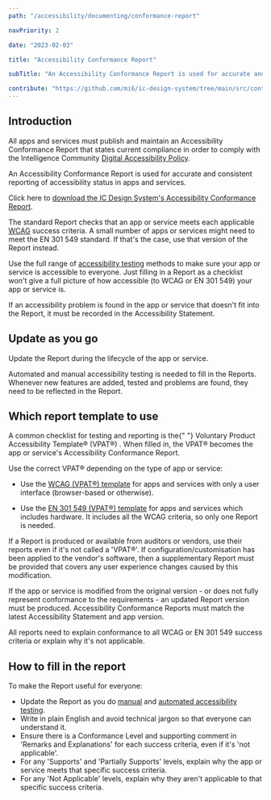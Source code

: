 ```yaml
---
path: "/accessibility/documenting/conformance-report"

navPriority: 2

date: "2023-02-03"

title: "Accessibility Conformance Report"

subTitle: "An Accessibility Conformance Report is used for accurate and consistent reporting of accessibility status in apps and services."

contribute: "https://github.com/mi6/ic-design-system/tree/main/src/content/structured/accessibility/documenting/conformance-reports.mdx"
---
```


## Introduction

All apps and services must publish and maintain an Accessibility Conformance Report that states current compliance in order to comply with the Intelligence Community [Digital Accessibility Policy](/accessibility/requirement).

An Accessibility Conformance Report is used for accurate and consistent reporting of accessibility status in apps and services.

Click here to [download the IC Design System's Accessibility Conformance Report](/icds-accessibility-conformance-report-12-10-22.doc).

The standard Report checks that an app or service meets each applicable [WCAG](/accessibility/requirement/wcag) success criteria. A small number of apps or services might need to meet the EN 301 549 standard. If that's the case, use that version of the Report instead.

Use the full range of [accessibility testing](/accessibility/testing) methods to make sure your app or service is accessible to everyone. Just filling in a Report as a checklist won't give a full picture of how accessible (to WCAG or EN 301 549) your app or service is.

If an accessibility problem is found in the app or service that doesn't fit into the Report, it must be recorded in the Accessibility Statement.

## Update as you go

Update the Report during the lifecycle of the app or service.

Automated and manual accessibility testing is needed to fill in the Reports. Whenever new features are added, tested and problems are found, they need to be reflected in the Report.

## Which report template to use

<p>
  A common checklist for testing and reporting is the{" "}
  <ic-link
    target="_blank"
    href="https://www.itic.org/policy/accessibility/vpat"
    rel="noreferer noopener nofollow"
  >
    Voluntary Product Accessibility Template® (VPAT®)
  </ic-link>
  . When filled in, the VPAT® becomes the app or service's Accessibility Conformance
  Report.
</p>

Use the correct VPAT® depending on the type of app or service:

- Use the [WCAG (VPAT®) template](/blank-accessibility-conformance-report-vpat-wcag-24.doc) for apps and services with only a user interface (browser-based or otherwise).

- Use the [EN 301 549 (VPAT®) template](/blank-accessibility-conformance-report-vpat-en301549-24rev.doc) for apps and services which includes hardware. It includes all the WCAG criteria, so only one Report is needed.

If a Report is produced or available from auditors or vendors, use their reports even if it's not called a 'VPAT®'. If configuration/customisation has been applied to the vendor's software, then a supplementary Report must be provided that covers any user experience changes caused by this modification.

If the app or service is modified from the original version - or does not fully represent conformance to the requirements - an updated Report version must be produced. Accessibility Conformance Reports must match the latest Accessibility Statement and app version.

All reports need to explain conformance to all WCAG or EN 301 549 success criteria or explain why it's not applicable.

## How to fill in the report

To make the Report useful for everyone:

- Update the Report as you do [manual](/accessibility/testing/manual-testing) and [automated accessibility testing](/accessibility/testing/automated-testing).
- Write in plain English and avoid technical jargon so that everyone can understand it.
- Ensure there is a Conformance Level and supporting comment in 'Remarks and Explanations' for each success criteria, even if it's 'not applicable'.
- For any 'Supports' and 'Partially Supports' levels, explain why the app or service meets that specific success criteria.
- For any 'Not Applicable' levels, explain why they aren't applicable to that specific success criteria.
